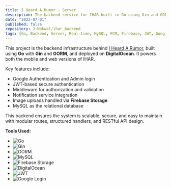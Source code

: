 ```yaml
---
title: I Heard A Rumor - Server
description: The backend service for IHAR built in Go using Gin and GORM, deployed on DigitalOcean with MySQL and Firebase integrations.
date: "2022-07-01"
published: false
repository: J-Nokwal/ihar_backend
tags: [Go, Backend, Server, Real-time, MySQL, FCM, Firebase, JWT, Google Login, Gin, GORM, DigitalOcean]
---
```


This project is the backend infrastructure behind [I Heard A Rumor](/projects/IHeardARumerApp), built using **Go** with **Gin** and **GORM**, and deployed on **DigitalOcean**. It powers both the mobile and web versions of IHAR.

Key features include:

- Google Authentication and Admin login  
- JWT-based secure authentication  
- Middleware for authorization and validation  
- Notification service integration  
- Image uploads handled via **Firebase Storage**  
- MySQL as the relational database

This backend ensures the system is scalable, secure, and easy to maintain with modular routes, structured handlers, and RESTful API design.

**Tools Used:**

- ![Go](https://img.shields.io/badge/Go-00ADD8?style=for-the-badge&logo=go&logoColor=white)
- ![Gin](https://img.shields.io/badge/Gin-00ADD8?style=for-the-badge&logo=go&logoColor=white)
- ![GORM](https://img.shields.io/badge/GORM-FF6F00?style=for-the-badge&logo=go&logoColor=white)
- ![MySQL](https://img.shields.io/badge/MySQL-4479A1?style=for-the-badge&logo=mysql&logoColor=white)
- ![Firebase Storage](https://img.shields.io/badge/Firebase_Storage-FFCA28?style=for-the-badge&logo=firebase&logoColor=black)
- ![DigitalOcean](https://img.shields.io/badge/DigitalOcean-0080FF?style=for-the-badge&logo=digitalocean&logoColor=white)
- ![JWT](https://img.shields.io/badge/JWT-000000?style=for-the-badge&logo=jsonwebtokens&logoColor=white)
- ![Google Login](https://img.shields.io/badge/Google_Login-4285F4?style=for-the-badge&logo=google&logoColor=white)
